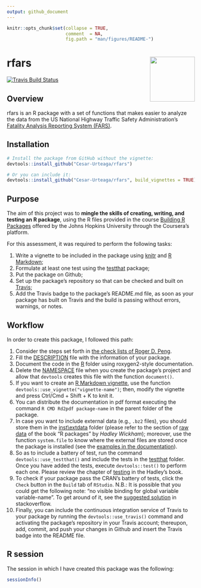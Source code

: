 ```yaml
---
output: github_document
---
```


<!-- 
  README.md is generated from README.Rmd, so you should edit that file.
-->

```r
knitr::opts_chunk$set(collapse = TRUE,
                      comment  = NA,
                      fig.path = "man/figures/README-")
```

# rfars <img src="man/figures/logo.png" align="right" width="120"/>

[![Travis Build Status](https://travis-ci.org/Cesar-Urteaga/rfars.svg?branch=master)](https://travis-ci.org/Cesar-Urteaga/rfars)

## Overview

rfars is an R package with a set of functions that makes easier to analyze the data from the US National Highway Traffic Safety Administration's [Fatality Analysis Reporting System (FARS)](https://www.nhtsa.gov/research-data/fatality-analysis-reporting-system-fars).

## Installation

```r
# Install the package from GitHub without the vignette:
devtools::install_github("Cesar-Urteaga/rfars")

# Or you can include it:
devtools::install_github("Cesar-Urteaga/rfars", build_vignettes = TRUE)
```


## Purpose

The aim of this project was to **mingle the skills of creating, writing, and testing an R package**, using the R files provided in the course [Building R Packages](https://www.coursera.org/learn/r-packages) offered by the Johns Hopkins University through the Coursera's platform.

For this assessment, it was required to perform the following tasks:

1. Write a vignette to be included in the package using [knitr](https://cran.r-project.org/web/packages/knitr/index.html) and [R Markdown](http://rmarkdown.rstudio.com/);
2. Formulate at least one test using the [testthat](https://cran.r-project.org/web/packages/testthat/index.html) package;
3. Put the package on Github;
4. Set up the package's repository so that can be checked and built on [Travis](https://travis-ci.org/);
5. Add the Travis badge to the package's README.md file, as soon as your package has built on Travis and the build is passing without errors, warnings, or notes.

## Workflow

In order to create this package, I followed this path:

1. Consider the steps set forth in [the check lists of Roger D. Peng](https://github.com/rdpeng/daprocedures/blob/master/README.md).
2. Fill the [DESCRIPTION](DESCRIPTION) file with the information of your package.
3. Document the code in the [R](./R) folder using roxygen2-style documentation.
4. Delete the [NAMESPACE](NAMESPACE) file when you create the package's project and allow that `devtools` creates this file with the function `document()`.
5. If you want to create an [R Markdown vignette](./vignettes/using-rfars.Rmd), use the function `devtools::use_vignette("vignette-name")`; then, modify the vignette and press Ctrl/Cmd + Shift + K to knit it.
6. You can distribute the documentation in pdf format executing the command `R CMD Rd2pdf package-name` in the parent folder of the package.
7. In case you want to include external data (e.g., `.bz2` files), you should store them in the [inst\\extdata](./inst/extdata) folder (please refer to the section of [raw data](http://r-pkgs.had.co.nz/data.html#data-extdata) of the book "R packages" by *Hadley Wickham*); moreover, use the function `system.file` to know where the external files are stored once the package is installed (see the [examples in the documentation](https://raw.githubusercontent.com/Cesar-Urteaga/rfars/master/R/fars_functions.R)).
8. So as to include a battery of test, run the command `devtools::use_testthat()` and include the tests in the [testthat](./tests/testthat) folder.  Once you have added the tests, execute `devtools::test()` to perform each one.  Please review the chapter of [testing](http://r-pkgs.had.co.nz/tests.html) in the Hadley's book. 
9. To check if your package pass the CRAN's battery of tests, click the `Check` button in the `Build` tab of `RStudio`.  N.B.: It is possible that you could get the following note: "no visible binding for global variable variable-name".  To get around of it, see the [suggested solution](https://stackoverflow.com/a/17807914) in stackoverflow.
10. Finally, you can include the continuous integration service of Travis to your package by running the `devtools::use_travis()` command and activating the package's repository in your Travis account; thereupon, add, commit, and push your changes in Github and insert the Travis badge into the README file.

## R session

The session in which I have created this package was the following:

```r
sessionInfo()
```

